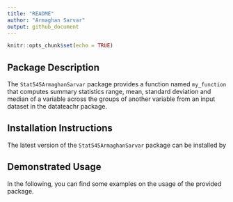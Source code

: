 ```yaml
---
title: "README"
author: "Armaghan Sarvar"
output: github_document
---
```


```r
knitr::opts_chunk$set(echo = TRUE)
```

## Package Description
The `Stat545ArmaghanSarvar` package provides a function named `my_function` that computes summary statistics range, mean, standard deviation and median of a variable across the groups of another variable from an input dataset in the datateachr package. 


## Installation Instructions
The latest version of the `Stat545ArmaghanSarvar` package can be installed by


## Demonstrated Usage
In the following, you can find some examples on the usage of the provided package.

